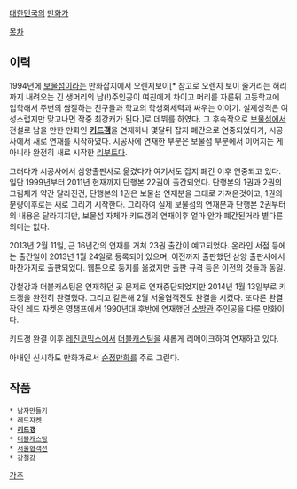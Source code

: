 [[대한민국]]의 [[만화가]]

[[목차]]

== 이력 ==
1994년에 [[보물섬]]이라는 만화잡지에서 오렌지보이[* 참고로 오렌지 보이 줄거리는 허리까지 내려오는 긴 생머리의 남(!)주인공이 여친에게 차이고 머리를 자른뒤 고등학교에 입학해서 주변의 쌈잘하는 친구들과 학교의 학생회세력과 싸우는 이야기. 실제성격은 여성스럽지만 맞고나면 작중 최강캐가 된다.]로 데뷔를 하였다. 그 후속작으로 [[보물섬]]에서 전설로 남을 만한 만화인 '''[[키드갱]]'''을 연재하나 몇달뒤 잡지 폐간으로 연중되었다가, 시공사에서 새로 연재를 시작하였다. 시공사에 연재한 부분은 보물섬 부분에서 이어지는 게 아니라 완전히 새로 시작한 [[리부트]]다.

그러다가 시공사에서 삼양출판사로 옮겼다가 여기서도 잡지 폐간 이후 연중되고 있다. 일단 1999년부터 2011년 현재까지 단행본 22권이 출간되었다. 단행본의 1권과 2권의 그림체가 약간 달라진건, 단행본의 1권은 보물섬 연재분을 그대로 가져온것이고, 1권의 분량이후로는 새로 그리기 시작한다. 그리하여 실제 보물섬의 연재분과 단행본 2권부터의 내용은 달라지지만, 보물섬 자체가 키드갱의 연재이후 얼마 안가 폐간된거라 별다른 의미는 없다.

2013년 2월 11일, 근 16년간의 연재를 거쳐 23권 출간이 예고되었다.
온라인 서점 등에는 출간일이 2013년 1월 24일로 등록되어 있으며, 이전까지 출판했던 삼양 출판사에서 마찬가지로 출판되었다. 웹툰으로 둥지를 옮겼지만 출판 규격 등은 이전의 것들과 동일.

강철강과 더블캐스팅은 연재하던 곳 문제로 연재중단되었지만 2014년 1월 13일부로 키드갱을 완전히 완결했다. 그리고 같은해 2월 서울협객전도 완결을 시켰다. 또다른 완결작인 레드 자켓은 영챔프에서 1990년대 후반에 연재했던 [[소방관]] 주인공을 다룬 만화이다.

키드갱 완결 이후 [[레진코믹스]]에서 [[더블캐스팅]]을 새롭게 리메이크하여 연재하고 있다.

아내인 신시하도 만화가로서 [[순정만화]]를 주로 그린다.
== 작품 ==
 * 남자만들기
 * 레드자켓
 * '''[[키드갱]]'''
 * [[더블캐스팅]]
 * [[서울협객전]]
 * [[강철강]]
[[각주]]
